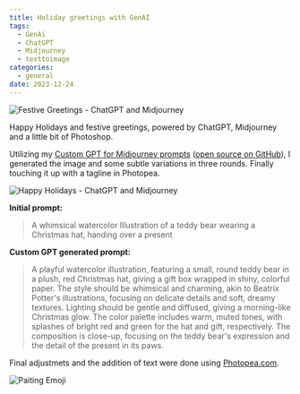 ```yaml
---
title: Holiday greetings with GenAI
tags:
  - GenAi
  - ChatGPT
  - Midjourney
  - texttoimage
categories:
  - general
date: 2023-12-24
---
```


![Festive Greetings - ChatGPT and Midjourney](/images/general/2023-happy-holidays-banner.png)

Happy Holidays and festive greetings, powered by ChatGPT, Midjourney and a little bit of Photoshop.

Utilizing my [Custom GPT for Midjourney prompts](https://chat.openai.com/g/g-jvU1LDhpM-hoverbaums-image-wizard) ([open source on GitHub](https://github.com/HoverBaum/image-wizard-gpt)), I generated the image and some subtle variations in three rounds. Finally touching it up with a tagline in Photopea.

![Happy Holidays - ChatGPT and Midjourney](/images/general/2023-happy-holidays.png)

**Initial prompt:**

>A whimsical watercolor Illustration of a teddy bear wearing a Christmas hat, handing over a present

**Custom GPT generated prompt:**

>A playful watercolor illustration, featuring a small, round teddy bear in a plush, red Christmas hat, giving a gift box wrapped in shiny, colorful paper. The style should be whimsical and charming, akin to Beatrix Potter's illustrations, focusing on delicate details and soft, dreamy textures. Lighting should be gentle and diffused, giving a morning-like Christmas glow. The color palette includes warm, muted tones, with splashes of bright red and green for the hat and gift, respectively. The composition is close-up, focusing on the teddy bear's expression and the detail of the present in its paws.

Final adjustmets and the addition of text were done using [Photopea.com](https://www.photopea.com/).

![Paiting Emoji](/images/end-of-post/painting-emoji.png)
